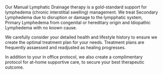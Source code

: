 Our Manual Lymphatic Drainage therapy is a gold-standard support for lymphedema (chronic interstitial swelling) management. We treat Secondary Lymphedema due to disruption or damage to the lympphatic system, Primary Lymphedema from congenital or hereditary origin and Idiopathic Lymphedema with no known cause. 

We carefully consider your detailed health and lifestyle history to ensure we create the optimal treatment plan for your needs. Treatment plans are frequently assaessed and readjusted as healing progresses.

In addition to your in office protocol, we also create a complimentary protocol for at-home supportive care, to secure your best therapeutic outcome. 


